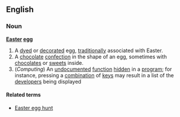 ==English==
===Noun===
{{wikipedia}}
'''[[Easter]] [[egg]]'''
#A [[dye]]d or [[decorate]]d egg, [[traditionally]] associated with Easter.
#A [[chocolate]] [[confection]] in the shape of an egg, sometimes with [[chocolate]]s or [[sweets]] inside.
#(''Computing'') An [[undocumented]] [[function]] [[hidden]] in a [[program]]; for instance, pressing a [[combination]] of [[key]]s may result in a list of the [[developer]]s being displayed
{{wikipediapar|Easter egg (virtual)}}

====Related terms====
*[[Easter egg hunt]]